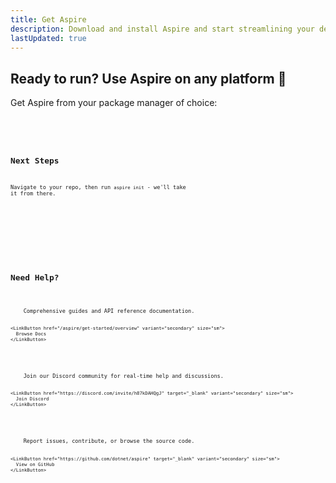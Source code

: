 ```yaml
---
title: Get Aspire
description: Download and install Aspire and start streamlining your development stack.
lastUpdated: true
---
```



## Ready to run? Use Aspire on any platform 💫

Get Aspire from your package manager of choice:

<Code title="macOS" code="brew install aspire" lang="bash" frame="terminal" />
<Code title="Windows" code="winget install aspire" lang="bash" frame="terminal" />
<Code title="Anywhere" code="curl -fsSL https://get.aspire.dev/install.sh" lang="bash" frame="terminal" />


## Next Steps

Navigate to your repo, then run `aspire init` - we'll take it from there.

<CardGrid>
  <LinkCard
    title="Create Your First App"
    description="Follow our quickstart guide to build your first Aspire application in minutes."
    href="/aspire/get-started/first-app"
  />
  
  <LinkCard
    title="Explore Integrations"
    description="Discover the growing gallery of Aspire integrations for popular services."
    href="/aspire/integrations/gallery"
  />
  
  <LinkCard
    title="Join the Community"
    description="Connect with other Aspire developers and get help when you need it."
    href="/aspire/community/videos"
  />
</CardGrid>

## Need Help?

<CardGrid>
  <Card title="Documentation" icon="open-book">
    Comprehensive guides and API reference documentation.
    
    <LinkButton href="/aspire/get-started/overview" variant="secondary" size="sm">
      Browse Docs
    </LinkButton>
  </Card>
  
  <Card title="Community" icon="discord">
    Join our Discord community for real-time help and discussions.
    
    <LinkButton href="https://discord.com/invite/h87kDAHQgJ" target="_blank" variant="secondary" size="sm">
      Join Discord
    </LinkButton>
  </Card>
  
  <Card title="GitHub" icon="github">
    Report issues, contribute, or browse the source code.
    
    <LinkButton href="https://github.com/dotnet/aspire" target="_blank" variant="secondary" size="sm">
      View on GitHub
    </LinkButton>
  </Card>
</CardGrid>
